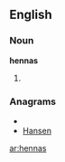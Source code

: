 ==English==

===Noun===
'''hennas'''

# {{plural of|[[henna]]}}

===Anagrams===
* {{alphagram|aehnns}}
* [[Hansen#English|Hansen]]

[[ar:hennas]]
